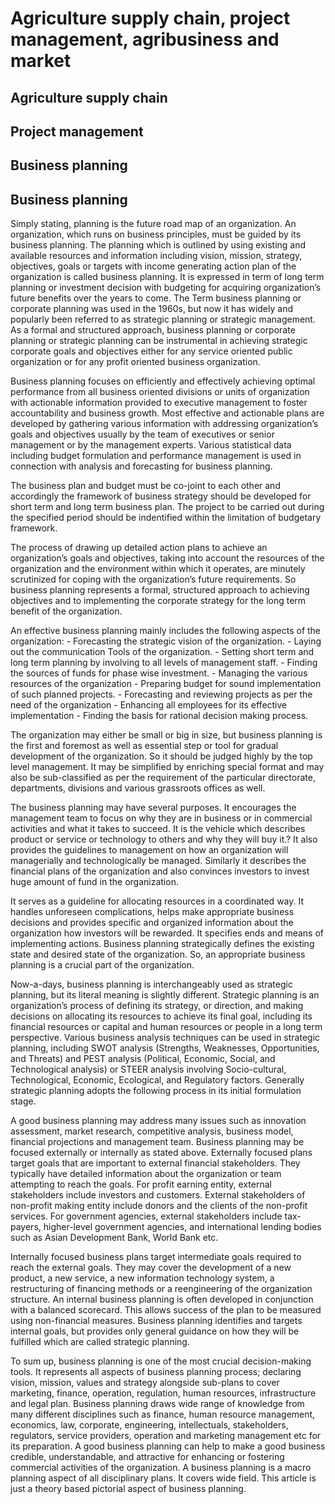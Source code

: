 # Agriculture supply chain, project management, agribusiness and market

## Agriculture supply chain

## Project management

## Business planning

## Business planning

Simply stating, planning is the future road map of an organization. An organization, which runs on business principles, must be guided by its business planning. The planning which is outlined by using existing and available resources and information including vision, mission, strategy, objectives, goals or targets with income generating action plan of the organization is called business planning. It is expressed in term of long term planning or investment decision with budgeting for acquiring organization's future benefits over the years to come. The Term business planning or corporate planning was used in the 1960s, but now it has widely and popularly been referred to as strategic planning or strategic management. As a formal and structured approach, business planning or corporate planning or strategic planning can be instrumental in achieving strategic corporate goals and objectives either for any service oriented public organization or for any profit oriented business organization. 

Business planning focuses on efficiently and effectively achieving optimal performance from all business oriented divisions or units of organization with actionable information provided to executive management to foster accountability and business growth. Most effective and actionable plans are developed by gathering various information with addressing organization's goals and objectives usually by the team of executives or senior management or by the management experts. Various statistical data including budget formulation and performance management is used in connection with analysis and forecasting for business planning.

The business plan and budget must be co-joint to each other and accordingly the framework of business strategy should be developed for short term and long term business plan. The project to be carried out during the specified period should be indentified within the limitation of budgetary framework.

The process of drawing up detailed action plans to achieve an organization's goals and objectives, taking into account the resources of the organization and the environment within which it operates, are minutely scrutinized for coping with the organization's future requirements. So business planning represents a formal, structured approach to achieving objectives and to implementing the corporate strategy for the long term benefit of the organization.


An effective business planning mainly includes the following aspects of the organization:
- Forecasting the strategic vision of the organization.
- Laying out the communication Tools of the organization.
- Setting short term and long term planning by involving to all levels of management staff.
- Finding the sources of funds for phase wise investment.
- Managing the various resources of the organization
- Preparing budget for sound implementation of such planned projects.
- Forecasting and reviewing projects as per the need of the organization
- Enhancing all employees for its effective implementation
- Finding the basis for rational decision making process.

The organization may either be small or big in size, but business planning is the first and foremost as well as essential step or tool for gradual development of the organization. So it should be judged highly by the top level management. It may be simplified by enriching special format and may also be sub-classified as per the requirement of the particular directorate, departments, divisions and various grassroots offices as well. 

The business planning may have several purposes. It encourages the management team to focus on why they are in business or in commercial activities and what it takes to succeed. It is the vehicle which describes product or service or technology to others and why they will buy it.? It also provides the guidelines to management on how an organization will managerially and technologically be managed. Similarly it describes the financial plans of the organization and also convinces investors to invest huge amount of fund in the organization. 

It serves as a guideline for allocating resources in a coordinated way. It handles unforeseen complications, helps make appropriate business decisions and provides specific and organized information about the organization how investors will be rewarded. It specifies ends and means of implementing actions. Business planning strategically defines the existing state and desired state of the organization. So, an appropriate business planning is a crucial part of the organization. 

Now-a-days, business planning is interchangeably used as strategic planning, but its literal meaning is slightly different. Strategic planning is an organization's process of defining its strategy, or direction, and making decisions on allocating its resources to achieve its final goal, including its financial resources or capital and human resources or people in a long term perspective. Various business analysis techniques can be used in strategic planning, including SWOT analysis (Strengths, Weaknesses, Opportunities, and Threats) and PEST analysis (Political, Economic, Social, and Technological analysis) or STEER analysis involving Socio-cultural, Technological, Economic, Ecological, and Regulatory factors. Generally strategic planning adopts the following process in its initial formulation stage.

A good business planning may address many issues such as innovation assessment, market research, competitive analysis, business model, financial projections and management team. Business planning may be focused externally or internally as stated above. Externally focused plans target goals that are important to external financial stakeholders. They typically have detailed information about the organization or team attempting to reach the goals. For profit earning entity, external stakeholders include investors and customers. External stakeholders of non-profit making entity include donors and the clients of the non-profit services. For government agencies, external stakeholders include tax-payers, higher-level government agencies, and international lending bodies such as Asian Development Bank, World Bank etc.

Internally focused business plans target intermediate goals required to reach the external goals. They may cover the development of a new product, a new service, a new information technology system, a restructuring of financing methods or a reengineering of the organization structure. An internal business planning is often developed in conjunction with a balanced scorecard. This allows success of the plan to be measured using non-financial measures. Business planning identifies and targets internal goals, but provides only general guidance on how they will be fulfilled which are called strategic planning.

To sum up, business planning is one of the most crucial decision-making tools. It represents all aspects of business planning process; declaring vision, mission, values and strategy alongside sub-plans to cover marketing, finance, operation, regulation, human resources, infrastructure and legal plan. Business planning draws wide range of knowledge from many different disciplines such as finance, human resource management, economics, law, corporate, engineering, intellectuals, stakeholders, regulators, service providers, operation and marketing management etc for its preparation. A good business planning can help to make a good business credible, understandable, and attractive for enhancing or fostering commercial activities of the organization. A business planning is a macro planning aspect of all disciplinary plans. It covers wide field. This article is just a theory based pictorial aspect of business planning.
